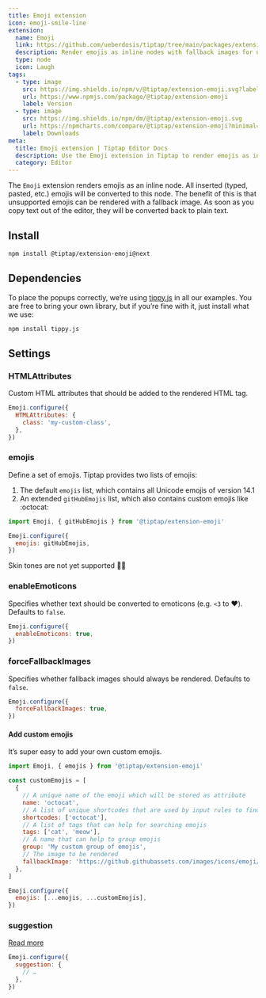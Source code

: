 ```yaml
---
title: Emoji extension
icon: emoji-smile-line
extension:
  name: Emoji
  link: https://github.com/ueberdosis/tiptap/tree/main/packages/extension-emoji
  description: Render emojis as inline nodes with fallback images for unsupported emojis.
  type: node
  icon: Laugh
tags:
  - type: image
    src: https://img.shields.io/npm/v/@tiptap/extension-emoji.svg?label=version
    url: https://www.npmjs.com/package/@tiptap/extension-emoji
    label: Version
  - type: image
    src: https://img.shields.io/npm/dm/@tiptap/extension-emoji.svg
    url: https://npmcharts.com/compare/@tiptap/extension-emoji?minimal=true
    label: Downloads
meta:
  title: Emoji extension | Tiptap Editor Docs
  description: Use the Emoji extension in Tiptap to render emojis as inline nodes with fallback images for unsupported emojis.
  category: Editor
---
```



The `Emoji` extension renders emojis as an inline node. All inserted (typed, pasted, etc.) emojis will be converted to this node. The benefit of this is that unsupported emojis can be rendered with a fallback image. As soon as you copy text out of the editor, they will be converted back to plain text.

<CodeDemo path="/Nodes/Emoji" />

## Install

```bash
npm install @tiptap/extension-emoji@next
```

## Dependencies

To place the popups correctly, we’re using [tippy.js](https://atomiks.github.io/tippyjs/) in all our examples. You are free to bring your own library, but if you’re fine with it, just install what we use:

```bash
npm install tippy.js
```

## Settings

### HTMLAttributes

Custom HTML attributes that should be added to the rendered HTML tag.

```js
Emoji.configure({
  HTMLAttributes: {
    class: 'my-custom-class',
  },
})
```

### emojis

Define a set of emojis. Tiptap provides two lists of emojis:

1. The default `emojis` list, which contains all Unicode emojis of version 14.1
2. An extended `gitHubEmojis` list, which also contains custom emojis like :octocat:

```js
import Emoji, { gitHubEmojis } from '@tiptap/extension-emoji'

Emoji.configure({
  emojis: gitHubEmojis,
})
```

<Callout title="Skin tones" variant="hint">

Skin tones are not yet supported ✌🏽

</Callout>

### enableEmoticons

Specifies whether text should be converted to emoticons (e.g. `<3` to ❤️). Defaults to `false`.

```js
Emoji.configure({
  enableEmoticons: true,
})
```

### forceFallbackImages

Specifies whether fallback images should always be rendered. Defaults to `false`.

```js
Emoji.configure({
  forceFallbackImages: true,
})
```

#### Add custom emojis

It’s super easy to add your own custom emojis.

```js
import Emoji, { emojis } from '@tiptap/extension-emoji'

const customEmojis = [
  {
    // A unique name of the emoji which will be stored as attribute
    name: 'octocat',
    // A list of unique shortcodes that are used by input rules to find the emoji
    shortcodes: ['octocat'],
    // A list of tags that can help for searching emojis
    tags: ['cat', 'meow'],
    // A name that can help to group emojis
    group: 'My custom group of emojis',
    // The image to be rendered
    fallbackImage: 'https://github.githubassets.com/images/icons/emoji/octocat.png',
  },
]

Emoji.configure({
  emojis: [...emojis, ...customEmojis],
})
```

### suggestion

[Read more](/editor/api/utilities/suggestion)

```js
Emoji.configure({
  suggestion: {
    // …
  },
})
```
